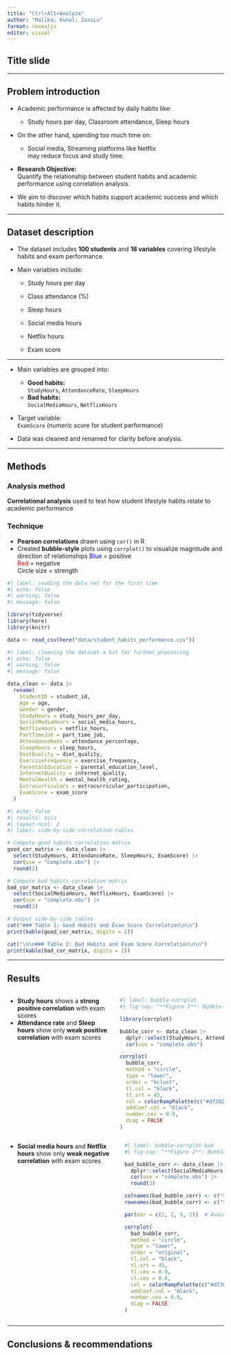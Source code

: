 ```yaml
---
title: "Ctrl+Alt+Analyze"
author: "Malika; Kunal; ZuxiLu"
format: revealjs
editor: visual
---
```


## Title slide

------------------------------------------------------------------------

## Problem introduction

-   Academic performance is affected by daily habits like:

    -   Study hours per day, Classroom attendance, Sleep hours

-   On the other hand, spending too much time on:

    -   Social media, Streaming platforms like Netflix\
        may reduce focus and study time.

-   **Research Objective:**\
    Quantify the relationship between student habits and academic performance using correlation analysis.

-   We aim to discover which habits support academic success and which habits hinder it.

------------------------------------------------------------------------

## Dataset description

-   The dataset includes **100 students** and **16 variables** covering lifestyle habits and exam performance.

-   Main variables include:

    -   Study hours per day\

    -   Class attendance (%)\

    -   Sleep hours\

    -   Social media hours\

    -   Netflix hours

    -   Exam score

------------------------------------------------------------------------

-   Main variables are grouped into:

    -   **Good habits:**\
        `StudyHours`, `AttendanceRate`, `SleepHours`
    -   **Bad habits:**\
        `SocialMediaHours`, `NetflixHours`

-   Target variable:\
    `ExamScore` (numeric score for student performance)

-   Data was cleaned and renamed for clarity before analysis.

------------------------------------------------------------------------

## Methods

### Analysis method

**Correlational analysis** used to test how student lifestyle habits relate to academic performance

### Technique

-   **Pearson correlations** drawn using `cor()` in R
-   Created **bubble-style** plots using `corrplot()` to visualize magnitude and direction of relationships [Blue]{style="color:blue"} = positive\
    [Red]{style="color:red"} = negative\
    Circle size = strength

```r
#| label: reading the data set for the first time
#| echo: false
#| warning: false
#| message: false

library(tidyverse)
library(here)
library(knitr)

data <- read_csv(here("data/student_habits_performance.csv"))

```

```r
#| label: cleaning the dataset a bit for further processing
#| echo: false
#| warning: false
#| message: false

data_clean <- data |>
  rename(
    StudentID = student_id,
    Age = age,
    Gender = gender,
    StudyHours = study_hours_per_day,
    SocialMediaHours = social_media_hours,
    NetflixHours = netflix_hours,
    PartTimeJob = part_time_job,
    AttendanceRate = attendance_percentage,
    SleepHours = sleep_hours,
    DietQuality = diet_quality,
    ExerciseFrequency = exercise_frequency,
    ParentalEducation = parental_education_level,
    InternetQuality = internet_quality,
    MentalHealth = mental_health_rating,
    Extracurriculars = extracurricular_participation,
    ExamScore = exam_score
  )

```

```r
#| echo: false
#| results: asis
#| layout-ncol: 2
#| label: side-by-side-correlation-tables

# Compute good habits correlation matrix
good_cor_matrix <- data_clean |>
  select(StudyHours, AttendanceRate, SleepHours, ExamScore) |>
  cor(use = "complete.obs") |>
  round(2)

# Compute bad habits correlation matrix
bad_cor_matrix <- data_clean |>
  select(SocialMediaHours, NetflixHours, ExamScore) |>
  cor(use = "complete.obs") |>
  round(2)

# Output side-by-side tables
cat("### Table 1: Good Habits and Exam Score Correlation\n\n")
print(kable(good_cor_matrix, digits = 2))

cat("\n\n### Table 2: Bad Habits and Exam Score Correlation\n\n")
print(kable(bad_cor_matrix, digits = 2))

```

------------------------------------------------------------------------

## Results

::: columns
-   **Study hours** shows a **strong positive correlation** with exam scores
-   **Attendance rate** and **Sleep hours** show only **weak positive correlation** with exam scores

```r
#| label: bubble-corrplot
#| fig-cap: "**Figure 1**: Bubble-style correlation matrix of student habits and exam score"

library(corrplot)

bubble_corr <- data_clean |>
  dplyr::select(StudyHours, AttendanceRate, SleepHours, ExamScore) |>
  cor(use = "complete.obs")

corrplot(
  bubble_corr,
  method = "circle",
  type = "lower",
  order = "hclust",
  tl.col = "black",
  tl.srt = 45,
  col = colorRampPalette(c("#d73027", "white", "#1E90FF"))(200),
  addCoef.col = "black",
  number.cex = 0.9,
  diag = FALSE
)

```
:::

::: columns
-   **Social media hours** and **Netflix hours** show only **weak negative correlation** with exam scores

```r
#| label: bubble-corrplot-bad
#| fig-cap: "**Figure 2**: Bubble-style correlation matrix of bad habits and exam score"

bad_bubble_corr <- data_clean |>
  dplyr::select(SocialMediaHours, NetflixHours, ExamScore) |>
  cor(use = "complete.obs") |>
  round(2)

colnames(bad_bubble_corr) <- c("Social", "Netflix", "Score")
rownames(bad_bubble_corr) <- c("Social", "Netflix", "Score")

par(mar = c(2, 2, 5, 2))  # Avoid clipping

corrplot(
  bad_bubble_corr,
  method = "circle",
  type = "lower",
  order = "original",
  tl.col = "black",
  tl.srt = 45,
  tl.cex = 0.9,
  cl.cex = 0.8,
  col = colorRampPalette(c("#d73027", "white", "#1E90FF"))(200),
  addCoef.col = "black",
  number.cex = 0.8,
  diag = FALSE
)
```
:::

------------------------------------------------------------------------

## Conclusions & recommendations
